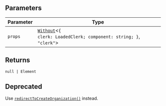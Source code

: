 ## Parameters

| Parameter | Type                                                                                                      |
| --------- | --------------------------------------------------------------------------------------------------------- |
| `props`   | [`Without`](../types/without.mdx)\<<code>\{ clerk: LoadedClerk; component: string; \}</code>, `"clerk"`\> |

## Returns

<code>null \| Element</code>

## Deprecated

Use [`redirectToCreateOrganization()`](/docs/references/javascript/clerk#redirect-to-create-organization) instead.
